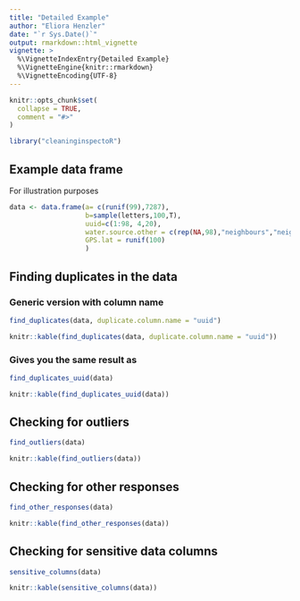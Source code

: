 ```yaml
---
title: "Detailed Example"
author: "Eliora Henzler"
date: "`r Sys.Date()`"
output: rmarkdown::html_vignette
vignette: >
  %\VignetteIndexEntry{Detailed Example}
  %\VignetteEngine{knitr::rmarkdown}
  %\VignetteEncoding{UTF-8}
---
```


```r
knitr::opts_chunk$set(
  collapse = TRUE,
  comment = "#>"
)
```


```r
library("cleaninginspectoR")
```

## Example data frame
For illustration purposes 
```r
data <- data.frame(a= c(runif(99),7287),
                   b=sample(letters,100,T),
                   uuid=c(1:98, 4,20),
                   water.source.other = c(rep(NA,98),"neighbours","neighbours"),
                   GPS.lat = runif(100)
                   )
```

## Finding duplicates in the data 

### Generic version with column name

```r
find_duplicates(data, duplicate.column.name = "uuid")
```
```r
knitr::kable(find_duplicates(data, duplicate.column.name = "uuid"))
```

### Gives you the same result as

```r
find_duplicates_uuid(data)
```
```r
knitr::kable(find_duplicates_uuid(data))
```

## Checking for outliers

```r
find_outliers(data)

```
```r
knitr::kable(find_outliers(data))

```


## Checking for other responses

```r
find_other_responses(data)
```
```r
knitr::kable(find_other_responses(data))

```

## Checking for sensitive data columns
```r
sensitive_columns(data)
```
```r
knitr::kable(sensitive_columns(data))
```
